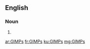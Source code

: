 ==English==

===Noun===
{{head|en}}

# {{plural of|GIMP}}

[[ar:GIMPs]]
[[fr:GIMPs]]
[[ku:GIMPs]]
[[mg:GIMPs]]